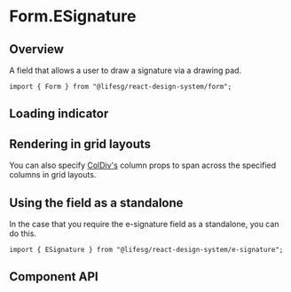 
<Meta of={FormESignatureStories} />

# Form.ESignature

## Overview

A field that allows a user to draw a signature via a drawing pad.

```tsx
import { Form } from "@lifesg/react-design-system/form";
```

<Canvas of={FormESignatureStories.Default} />

## Loading indicator

<Canvas of={FormESignatureStories.WithLoadingIndicator} />

## Rendering in grid layouts

You can also specify [ColDiv's](/docs/getting-started-layout-column-divs--docs)
column props to span across the specified columns in grid layouts.

<Canvas of={FormESignatureStories.RenderingInGridLayout} />

## Using the field as a standalone

In the case that you require the e-signature field as a standalone, you can do this.

```tsx
import { ESignature } from "@lifesg/react-design-system/e-signature";
```

<Canvas of={FormESignatureStories.StandaloneUsage} />

## Component API

<PropsTable />
